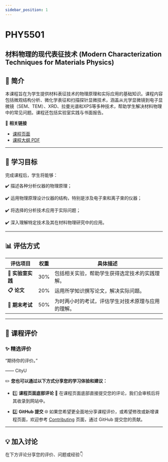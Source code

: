 ```yaml
---
sidebar_position: 1
---
```


# PHY5501
## 材料物理的现代表征技术 (Modern Characterization Techniques for Materials Physics)

## **📘 简介**
本课程旨在为学生提供材料表征技术的物理原理和实际应用的基础知识。课程内容包括微观结构分析、微化学表征和扫描探针显微技术，涵盖从光学显微镜到电子显微镜（SEM、TEM）、XRD、拉曼光谱和XPS等多种技术，帮助学生解决材料物理中的常见问题。课程还包括实验室实践与书面报告。

🔗 **相关链接**
- [课程页面](https://www.cityu.edu.hk/catalogue/pg/202425/course/PHY5501.htm)
- [课程大纲 PDF](https://www.cityu.edu.hk/catalogue/pg/202425/course/PHY5501.pdf)

---

## **🎯 学习目标**

完成课程后，学生将能够：

✔️ 描述各种分析仪器的物理原理；

✔️ 运用物理原理设计仪器的结构，特别是涉及电子束和离子束的仪器；

✔️ 将选择的分析技术应用于实际问题；

✔️ 深入理解特定技术及其在材料物理研究中的应用。

---

## **📊 评估方式**

| **评估项目**       | **权重** | **具体描述**                                                                                       |
|-------------------|---------|---------------------------------------------------------------------------------------------------|
| **📂 实验室实践**   | 30%      | 包括相关实验，帮助学生获得选定技术的实践理解。                                                       |
| **📋 论文**        | 20%      | 运用所学知识撰写论文，解决实际问题。                                                                  |
| **📝 期末考试**    | 50%      | 为时两小时的考试，评估学生对技术原理与应用的理解。                                                        |

---

## **💬 课程评价**

### ✨ **精选评价**
<div className={commentStyles.commentBox}>
    <p className={commentStyles.commentText}>
        “期待你的评价。”
    </p>
    <p className={commentStyles.commentAuthor}>—— CityU</p>
</div>

✏️ **您也可以通过以下方式分享您的学习体验和建议：**

- 1️⃣ **课程页面底部评论**
💬 在课程页面底部直接提交您的评论，我们会审核后将其收录到网站中。

- 2️⃣ **GitHub 提交**
🌐 如果您希望更全面地分享课程评价，或希望修改或新增课程页面，欢迎参考 [Contributing](https://penjc.github.io/CityU/contributing) 页面，通过 GitHub 提交您的贡献。

---

## **💡 加入讨论**

在下方评论分享您的评价、问题或经验👇
<Utterances />